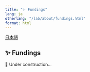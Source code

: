 ```yaml
---
title: "✨ Fundings"
lang: ja
otherlang: "/lab/about/fundings.html"
format: html
---
```

::: lang-switcher
[日本語]({{< meta otherlang >}})
:::

## ✨ Fundings

🚧 Under construction...